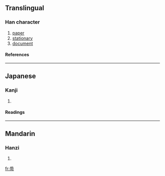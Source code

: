 {{see|紙}}

==Translingual==
===Han character===
{{Han char|rn=50|rad=巾|as=04|sn=7|four=|canj=竹心中月 (HPLB)}}
# [[paper]]
# [[stationary]]
# [[document]]
====References====
{{Han ref|kx=0329.140|dkj=08809|dj=0634.250|hdz=10732.060|uh=5E0B|ud=24075}}
----
==Japanese==
===Kanji===
{{ja-kanji|grade=|rs=巾04}}
# {{defn|Japanese}} 
====Readings====
{{ja-readings|on=[[し]] (shi)|kun=[[かみ]] (kami)}}
----
==Mandarin==
===Hanzi===
{{cmn-hanzi|pin=[[zhǐ]] ([[zhi3]])|wg=chih<sup>3</sup>}}
# {{defn|Mandarin}}

[[fr:帋]]